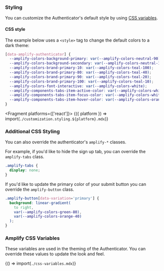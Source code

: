 

### Styling

You can customize the Authenticator's default style by using [CSS variables](/components/authenticator?platform=react#amplify-css-variables).

#### CSS style

The example below uses a `<style>` tag to change the default colors to a dark theme:

```css
[data-amplify-authenticator] {
  --amplify-colors-background-primary: var(--amplify-colors-neutral-90);
  --amplify-colors-background-secondary: var(--amplify-colors-neutral-100);
  --amplify-colors-brand-primary-10: var(--amplify-colors-teal-100);
  --amplify-colors-brand-primary-80: var(--amplify-colors-teal-40);
  --amplify-colors-brand-primary-90: var(--amplify-colors-teal-20);
  --amplify-colors-brand-primary-100: var(--amplify-colors-teal-10);
  --amplify-colors-font-interactive: var(--amplify-colors-white);
  --amplify-components-tabs-item-active-color: var(--amplify-colors-white);
  --amplify-components-tabs-item-focus-color: var(--amplify-colors-white);
  --amplify-components-tabs-item-hover-color: var(--amplify-colors-orange);
}
```

<Example>
<AuthStyle />

</Example>

<Fragment platforms={['react']}>
  {({ platform }) => import(`./customization.styling.${platform}.mdx`)}
</Fragment>

### Additional CSS Styling

You can also override the authenticator's `amplify-*` classes.

For example, if you'd like to hide the sign up tab, you can override the `amplify-tabs` class.

```css
.amplify-tabs {
  display: none;
}
```

<Example>
  <style>{`
    .customization-hide-sign-up .amplify-tabs {
      display: none;
    }
  `}</style>
  <Authenticator className="customization-hide-sign-up" />
</Example>

If you'd like to update the primary color of your submit button you can override the `amplify-button` class.

```css
.amplify-button[data-variation='primary'] {
  background: linear-gradient(
    to right,
    var(--amplify-colors-green-80),
    var(--amplify-colors-orange-40)
  );
}
```

<Example>
  <style>{`
    .customization-button .amplify-button[data-variation="primary"] {
      background:linear-gradient(to right, var(--amplify-colors-green-80),var(--amplify-colors-orange-40) );
    }
  `}</style>
  <Authenticator className="customization-button" />
</Example>

### Amplify CSS Variables

These variables are used in the theming of the Authenticator. You can override these values to update the look and feel.

<Fragment>{() => import(`./css-variables.mdx`)}</Fragment>
